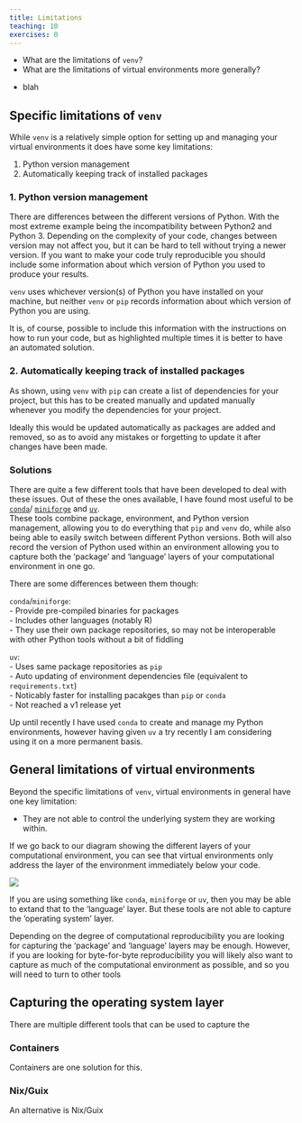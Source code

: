 ```yaml
---
title: Limitations
teaching: 10
exercises: 0
---
```



::: questions

- What are the limitations of `venv`?
- What are the limitations of virtual environments more generally?

:::::

::: objectives

- blah

:::::

## Specific limitations of `venv`

While `venv` is a relatively simple option for setting up and managing your virtual environments it 
does have some key limitations:

  1. Python version management
  2. Automatically keeping track of installed packages

### 1. Python version management

There are differences between the different versions of Python. With the most extreme example being 
the incompatibility between Python2 and Python 3.
Depending on the complexity of your code, changes between version may not affect you, but it can be 
hard to tell without trying a newer version.  If you want to make your code truly reproducible you 
should include some information about which version of Python you used to produce your results.  

`venv` uses whichever version(s) of Python you have installed on your machine, but neither `venv` 
or `pip` records information about which version of Python you are using.  

It is, of course, possible to include this information with the instructions on how to run your 
code, but as highlighted multiple times it is better to have an automated solution.

### 2. Automatically keeping track of installed packages

As shown, using `venv` with `pip` can create a list of dependencies for your project, but this has 
to be created manually and updated manually whenever you modify the dependencies for your project.

Ideally this would be updated automatically as packages are added and removed, so as to avoid any 
mistakes or forgetting to update it after changes have been made.

### Solutions

There are quite a few different tools that have been developed to deal with these issues. 
Out of these the ones available, I have found most useful to be 
[`conda`](https://docs.anaconda.com/miniconda/)/
[`miniforge`](https://github.com/conda-forge/miniforge) and 
[`uv`](https://docs.astral.sh/uv/).  
These tools combine package, environment, and Python version management, allowing you to do 
everything that `pip` and `venv` do, while also being able to easily switch between different Python 
versions. Both will also record the version of Python used within an environment allowing you to 
capture both the 'package' and 'language' layers of your computational environment in one go.

There are some differences between them though:  

`conda`/`miniforge`:  
    - Provide pre-compiled binaries for packages  
    - Includes other languages (notably R)  
    - They use their own package repositories, so may not be interoperable with other Python tools 
    without a bit of fiddling  

`uv`:  
    - Uses same package repositories as `pip`  
    - Auto updating of environment dependencies file (equivalent to `requirements.txt`)  
    - Noticably faster for installing pacakges than `pip` or `conda`  
    - Not reached a v1 release yet  

Up until recently I have used `conda` to create and manage my Python environments, however having 
given `uv` a try recently I am considering using it on a more permanent basis.  

## General limitations of virtual environments

Beyond the specific limitations of `venv`, virtual environments in general have one key limitation:

  - They are not able to control the underlying system they are working within.

If we go back to our diagram showing the different layers of your computational environment, you can 
see that virtual environments only address the layer of the environment immediately below your 
code.

![](files/PackageLayerCapture.png)

If you are using something like `conda`, `miniforge` or `uv`, then you may be able to extand that 
to the 'language' layer. But these tools are not able to capture the 'operating system' layer.

Depending on the degree of computational reproducibility you are looking for capturing the 
'package' and 'language' layers may be enough. However, if you are looking for byte-for-byte 
reproducibility you will likely also want to capture as much of the computational environment as 
possible, and so you will need to turn to other tools

## Capturing the operating system layer

There are multiple different tools that can be used to capture the 

### Containers

Containers are one solution for this.

### Nix/Guix

An alternative is Nix/Guix
